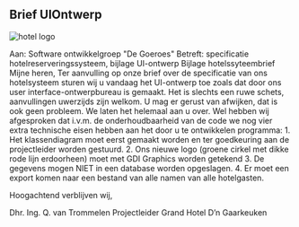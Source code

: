 ## Brief UIOntwerp


![](figures/logo_hotel.png "hotel logo")
 
Aan: Software ontwikkelgroep &quot;De Goeroes&quot;
Betreft: specificatie hotelreserveringssysteem, bijlage UI-ontwerp
Bijlage hotelssyteembrief
Mijne heren,
Ter aanvulling op onze brief over de specificatie van ons hotelsysteem sturen wij u vandaag het UI-ontwerp toe zoals dat door ons user interface-ontwerpbureau is gemaakt. Het is slechts een ruwe schets, aanvullingen uwerzijds zijn welkom. U mag er gerust van afwijken, dat is ook geen probleem. We laten het helemaal aan u over.
Wel hebben wij afgesproken dat i.v.m. de onderhoudbaarheid van de code we nog vier extra technische eisen hebben aan het door u te ontwikkelen programma:
1.	Het klassendiagram moet eerst gemaakt worden en ter goedkeuring aan de projectleider worden gestuurd.
2.	Ons nieuwe logo (groene cirkel met dikke rode lijn erdoorheen) moet met GDI Graphics worden getekend 
3.	De gegevens mogen NIET in een database worden opgeslagen.
4.	Er moet een export komen naar een bestand van alle namen van alle hotelgasten.
 
Hoogachtend verblijven wij,

Dhr. Ing. Q. van Trommelen
Projectleider Grand Hotel D'n Gaarkeuken
